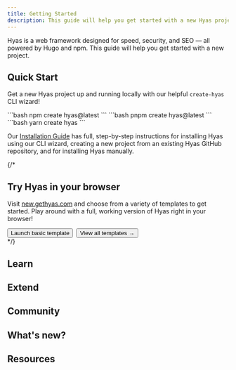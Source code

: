 ```yaml
---
title: Getting Started
description: This guide will help you get started with a new Hyas project.
---
```


Hyas is a web framework designed for speed, security, and SEO — all powered by Hugo and npm. This guide will help you get started with a new project.

## Quick Start

Get a new Hyas project up and running locally with our helpful `create-hyas` CLI wizard!

<Tabs>
  <TabItem label="npm">
```bash
npm create hyas@latest
```
  </TabItem>
  <TabItem label="pnpm">
```bash
pnpm create hyas@latest
```
  </TabItem>
  <TabItem label="Yarn">
```bash
yarn create hyas
```
  </TabItem>
</Tabs>

Our [Installation Guide](/install/auto/) has full, step-by-step instructions for installing Hyas using our CLI wizard, creating a new project from an existing Hyas GitHub repository, and for installing Hyas manually.

{/*
## Try Hyas in your browser

Visit [new.gethyas.com](https://new.gethyas.com/) and choose from a variety of templates to get started. Play around with a full, working version of Hyas right in your browser!

<div style="display: flex; flex-wrap: wrap; gap: 0.5rem;">
  <Button href="https://gitpod.io/#https://github.com/gethyas/basic-starter">Launch basic template</Button>
  <Button variant="outline" href="https://new.gethyas.com/">View all templates →</Button>
</div>
*/}

## Learn

<CardGrid>
  <LinkCard
    title="Main Features"
    description="Learn about Hyas' main features."
    href="/concepts/why-hyas/" />
  <LinkCard
    title="Project Structure"
    description="How a Hyas project is organized."
    href="/basics/project-structure/" />
  <LinkCard
    title="Configuration"
    description="How to configure your Hyas project."
    href="/basics/configuration/" />
</CardGrid>

## Extend

<CardGrid>
  <LinkCard
    title="Themes"
    description="Jumpstart with a theme."
    href="https://gethyas.com/themes/"
    target="_blank" />
  <LinkCard
    title="Integrations"
    description="Add new functionality and behaviors."
    href="/guides/integrations/" />
  <LinkCard
    title="Analytics"
    description="Add Analytics to Hyas."
    href="/guides/analytics/" />
  <LinkCard
    title="CMS"
    description="Use a CMS with Hyas."
    href="/guides/cms/" />
</CardGrid>

## Community

<LinkCard
  title="Hyas Discussions"
  description="Have a question or want to get involved?"
  href="https://github.com/orgs/gethyas/discussions"
  target="_blank" />

## What's new?

<CardGrid>
  <LinkCard
    title="Hyas Blog"
    description="Get all the latest news from Hyas."
    href="https://gethyas.com/blog/"
    target="_blank" />
  <LinkCard
    title="Roadmap 2024"
    description= "Get an overview of what's coming."
    href="https://github.com/orgs/gethyas/discussions/462"
    target="_blank" />
</CardGrid>

## Resources

<CardGrid>
  <LinkCard
    title="Doks documentation"
    description="Get started with Doks."
    href="https://getdoks.org/"
    target="_blank" />
  <LinkCard
    title="Images documentation"
    description="Get started with Images."
    href="https://images.gethyas.com/"
    target="_blank" />
</CardGrid>
